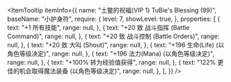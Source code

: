 
<ItemTooltip
  itemInfo={{
    name: "土鳖的祝福(VIP 1) TuBie's Blessing (99)",
    baseName: "小护身符",
    require: {
      level: 7,
      showLevel: true,
    },
    properties: [
      {
        text: "+1 所有技能",
        range: null,
      },
      {
        text: "+20 致 战斗指挥 (Battle Command)",
        range: null,
      },
      {
        text: "+20 致 战斗控制 (Battle Orders)",
        range: null,
      },
      {
        text: "+20 致 大叫 (Shout)",
        range: null,
      },
      {
        text: "+196 生命(Life) (以角色等级决定)",
        range: null,
      },
      {
        text: "+196 法力(Mana) (以角色等级决定)",
        range: null,
      },
      {
        text: "+100% 转为经验值获得",
        range: null,
      },
      {
        text: "122% 更佳的机会取得魔法装备 (以角色等级决定)",
        range: null,
      },
    ],
  }}
/>
